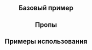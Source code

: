 
<Meta of={SingleToastStories} />

<Header
  component="SingleToast"
  guides="https://guides.kontur.ru/components/popup-elements/toast/"
  figma="https://www.figma.com/file/87ScqxPzJpF9DcVBNYWOjM/%E2%9A%A1-Kontur-UI-Modern-Layout?node-id=230%3A5203"
/>

<Description />

## Базовый пример

<Primary />

## Пропы

<PropsTable />

## Примеры использования

<Stories title="" includePrimary={false} />
